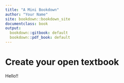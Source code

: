 ```yaml
---
title: "A Mini Bookdown"
author: "Your Name"
site: bookdown::bookdown_site
documentclass: book
output:
  bookdown::gitbook: default
  bookdown::pdf_book: default
---
```


# Create your open textbook

Hello!!
